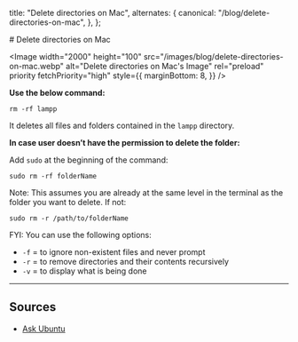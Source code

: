 
  title: "Delete directories on Mac",
  alternates: {
    canonical: "/blog/delete-directories-on-mac",
  },
};

<BlogNav date="February 09, 2024" neededTime={2}>
  # Delete directories on Mac

  <Image
    width="2000"
    height="100"
    src="/images/blog/delete-directories-on-mac.webp"
    alt="Delete directories on Mac's Image"
    rel="preload"
    priority
    fetchPriority="high"
    style={{
      marginBottom: 8,
    }}
  />
</BlogNav>

**Use the below command:**

<Box marginBottom={4}>`rm -rf lampp`</Box>

It deletes all files and folders contained in the `lampp` directory.

**In case user doesn’t have the permission to delete the folder:**

Add `sudo` at the beginning of the command:

<Box marginBottom={4}>`sudo rm -rf folderName`</Box>

Note: This assumes you are already at the same level in the terminal as the folder you want to delete. If not:

<Box marginBottom={4}>`sudo rm -r /path/to/folderName`</Box>

FYI: You can use the following options:

- `-f` = to ignore non-existent files and never prompt
- `-r` = to remove directories and their contents recursively
- `-v` = to display what is being done

<Box marginY={4}>

---

</Box>

## Sources

- [Ask Ubuntu](https://askubuntu.com/questions/217893/how-to-delete-a-non-empty-directory-in-terminal)
